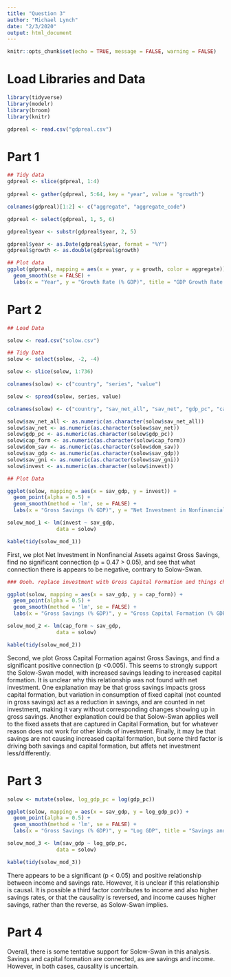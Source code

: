 ```yaml
---
title: "Question 3"
author: "Michael Lynch"
date: "2/3/2020"
output: html_document
---
```


```r
knitr::opts_chunk$set(echo = TRUE, message = FALSE, warning = FALSE)
```

# Load Libraries and Data
```r
library(tidyverse)
library(modelr)
library(broom)
library(knitr)

gdpreal <- read.csv("gdpreal.csv")
```


# Part 1

```r
## Tidy data
gdpreal <- slice(gdpreal, 1:4)
  
gdpreal <- gather(gdpreal, 5:64, key = "year", value = "growth")

colnames(gdpreal)[1:2] <- c("aggregate", "aggregate_code")

gdpreal <- select(gdpreal, 1, 5, 6)

gdpreal$year <- substr(gdpreal$year, 2, 5)

gdpreal$year <- as.Date(gdpreal$year, format = "%Y")
gdpreal$growth <- as.double(gdpreal$growth)
```

```r
## Plot data
ggplot(gdpreal, mapping = aes(x = year, y = growth, color = aggregate)) +
  geom_smooth(se = FALSE) + 
  labs(x = "Year", y = "Growth Rate (% GDP)", title = "GDP Growth Rate Over Time", color = "Country Aggregates")
```


# Part 2

```r
## Load Data

solow <- read.csv("solow.csv")
```

```r
## Tidy Data
solow <- select(solow, -2, -4)

solow <- slice(solow, 1:736)

colnames(solow) <- c("country", "series", "value")

solow <- spread(solow, series, value)

colnames(solow) <- c("country", "sav_net_all", "sav_net", "gdp_pc", "cap_form", "dom_sav", "sav_gdp", "sav_gni", "invest")

solow$sav_net_all <- as.numeric(as.character(solow$sav_net_all))
solow$sav_net <- as.numeric(as.character(solow$sav_net))
solow$gdp_pc <- as.numeric(as.character(solow$gdp_pc))
solow$cap_form <- as.numeric(as.character(solow$cap_form))
solow$dom_sav <- as.numeric(as.character(solow$dom_sav))
solow$sav_gdp <- as.numeric(as.character(solow$sav_gdp))
solow$sav_gni <- as.numeric(as.character(solow$sav_gni))
solow$invest <- as.numeric(as.character(solow$invest))
```

```r
## Plot Data

ggplot(solow, mapping = aes(x = sav_gdp, y = invest)) + 
  geom_point(alpha = 0.5) +
  geom_smooth(method = 'lm', se = FALSE) + 
  labs(x = "Gross Savings (% GDP)", y = "Net Investment in Nonfinancial Assets (% GDP)", title = "Investment and Savings, World, 2015")

solow_mod_1 <- lm(invest ~ sav_gdp,
                data = solow)

kable(tidy(solow_mod_1))
```


First, we plot Net Investment in Nonfinancial Assets against Gross Savings, find no significant connection (p = 0.47 > 0.05), and see that what connection there is appears to be negative, contrary to Solow-Swan.

```r
### Oooh. replace investment with Gross Capital Formation and things change 

ggplot(solow, mapping = aes(x = sav_gdp, y = cap_form)) + 
  geom_point(alpha = 0.5) +
  geom_smooth(method = 'lm', se = FALSE) + 
  labs(x = "Gross Savings (% GDP)", y = "Gross Capital Formation (% GDP)", title = "Capital Formation and Savings, World, 2015")

solow_mod_2 <- lm(cap_form ~ sav_gdp,
                data = solow)

kable(tidy(solow_mod_2))
```


Second, we plot Gross Capital Formation against Gross Savings, and find a significant positive connection (p <0.005). This seems to strongly support the Solow-Swan model, with increased savings leading to increased capital formation. It is unclear why this relationship was not found with net investment. One explanation may be that gross savings impacts gross capital formation, but variation in consumption of fixed capital (not counted in gross savings) act as a reduction in savings, and are counted in net investment, making it vary without corresponding changes showing up in gross savings. Another explanation could be that Solow-Swan applies well to the fixed assets that are captured in Capital Formation, but for whatever reason does not work for other kinds of investment. Finally, it may be that savings are not causing increased capital formation, but some third factor is driving both savings and capital formation, but affets net investment less/differently. 

# Part 3
```r
solow <- mutate(solow, log_gdp_pc = log(gdp_pc))

ggplot(solow, mapping = aes(x = sav_gdp, y = log_gdp_pc)) + 
  geom_point(alpha = 0.5) +
  geom_smooth(method = 'lm', se = FALSE) + 
  labs(x = "Gross Savings (% GDP)", y = "Log GDP", title = "Savings and Income, World, 2015")

solow_mod_3 <- lm(sav_gdp ~ log_gdp_pc,
                data = solow)

kable(tidy(solow_mod_3))
```

There appears to be a significant (p < 0.05) and positive relationship between income and savings rate. However, it is unclear if this relationship is causal. It is possible a third factor contributes to income and also higher savings rates, or that the causality is reversed, and income causes higher savings, rather than the reverse, as Solow-Swan implies. 

# Part 4
Overall, there is some tentative support for Solow-Swan in this analysis. Savings and capital formation are connected, as are savings and income. However, in both cases, causality is uncertain. 
